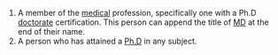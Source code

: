 #A member of the [[medicine|medical]] profession, specifically one with a Ph.D [[doctorate]] certification. This person can append the title of [[MD]] at the end of their name.
#A person who has attained a [[Ph.D]] in any subject.